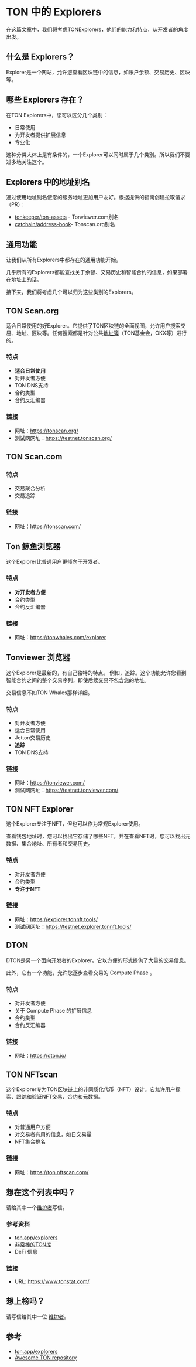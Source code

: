 
# TON 中的 Explorers

在这篇文章中，我们将考虑TONExplorers，他们的能力和特点，从开发者的角度出发。

## 什么是 Explorers？

Explorer是一个网站，允许您查看区块链中的信息，如账户余额、交易历史、区块等。

<Player url="https://www.youtube.com/watch?v=i5en19kzX6M" />

## 哪些 Explorers 存在？

在TON Explorers中，您可以区分几个类别：

- 日常使用
- 为开发者提供扩展信息
- 专业化

这种分类大体上是有条件的，一个Explorer可以同时属于几个类别。所以我们不要过多地关注这个。

## Explorers 中的地址别名

通过使用地址别名使您的服务地址更加用户友好。根据提供的指南创建拉取请求（PR）：

- [tonkeeper/ton-assets](https://github.com/tonkeeper/ton-assets) - Tonviewer.com别名
- [catchain/address-book](https://github.com/catchain/address-book)- Tonscan.org别名

## 通用功能

让我们从所有Explorers中都存在的通用功能开始。

几乎所有的Explorers都能查找关于余额、交易历史和智能合约的信息，如果部署在地址上的话。

接下来，我们将考虑几个可以归为这些类别的Explorers。

## TON Scan.org

适合日常使用的好Explorer。它提供了TON区块链的全面视图，允许用户搜索交易、地址、区块等。任何搜索都是针对公共[地址簿](https://github.com/catchain/tonscan/blob/master/src/addrbook.json)（TON基金会，OKX等）进行的。

### 特点

- **适合日常使用**
- 对开发者方便
- TON DNS支持
- 合约类型
- 合约反汇编器

### 链接

- 网址：https://tonscan.org/
- 测试网网址：https://testnet.tonscan.org/

## TON Scan.com

### 特点

- 交易聚合分析
- 交易追踪

### 链接

- 网址：https://tonscan.com/

## Ton 鲸鱼浏览器

这个Explorer比普通用户更倾向于开发者。

### 特点

- **对开发者方便**
- 合约类型
- 合约反汇编器

### 链接

- 网址：https://tonwhales.com/explorer

## Tonviewer 浏览器

这个Explorer是最新的，有自己独特的特点。
例如，追踪。这个功能允许您看到智能合约之间的整个交易序列，即使后续交易不包含您的地址。

交易信息不如TON Whales那样详细。

### 特点

- 对开发者方便
- 适合日常使用
- Jetton交易历史
- **追踪**
- TON DNS支持

### 链接

- 网址：https://tonviewer.com/
- 测试网网址：https://testnet.tonviewer.com/

## TON NFT Explorer

这个Explorer专注于NFT，但也可以作为常规Explorer使用。

查看钱包地址时，您可以找出它存储了哪些NFT，并在查看NFT时，您可以找出元数据、集合地址、所有者和交易历史。

### 特点

- 对开发者方便
- 合约类型
- **专注于NFT**

### 链接

- 网址：https://explorer.tonnft.tools/
- 测试网网址：https://testnet.explorer.tonnft.tools/

## DTON

DTON是另一个面向开发者的Explorer。它以方便的形式提供了大量的交易信息。

此外，它有一个功能，允许您逐步查看交易的 Compute Phase 。

### 特点

- 对开发者方便
- 关于 Compute Phase 的扩展信息
- 合约类型
- 合约反汇编器

### 链接

- 网址：https://dton.io/

## TON NFTscan

这个Explorer专为TON区块链上的非同质化代币（NFT）设计。它允许用户探索、跟踪和验证NFT交易、合约和元数据。

### 特点

- 对普通用户方便
- 对交易者有用的信息，如日交易量
- NFT集合排名

### 链接

- 网址：https://ton.nftscan.com/

## 想在这个列表中吗？

请给其中一个[维护者](/v3/contribute/maintainers)写信。

### 参考资料

- [ton.app/explorers](https://ton.app/explorers)
- [非常棒的TON库](https://github.com/ton-community/awesome-ton)
- DeFi 信息

### 链接

- URL: https://www.tonstat.com/

## 想上榜吗？

请写信给其中一位 [维护者](/v3/contribute/maintainers)。

## 参考

- [ton.app/explorers](https://ton.app/explorers)
- [Awesome TON repository](https://github.com/ton-community/awesome-ton)
